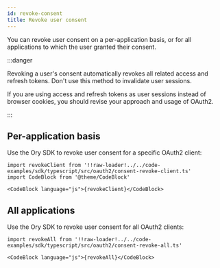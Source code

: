 ```yaml
---
id: revoke-consent
title: Revoke user consent
---
```


You can revoke user consent on a per-application basis, or for all applications to which the user granted their consent.

:::danger

Revoking a user's consent automatically revokes all related access and refresh tokens. Don't use this method to invalidate user
sessions.

If you are using access and refresh tokens as user sessions instead of browser cookies, you should revise your approach and usage
of OAuth2.

:::

## Per-application basis

Use the Ory SDK to revoke user consent for a specific OAuth2 client:

```mdx-code-block
import revokeClient from '!!raw-loader!../../code-examples/sdk/typescript/src/oauth2/consent-revoke-client.ts'
import CodeBlock from '@theme/CodeBlock'

<CodeBlock language="js">{revokeClient}</CodeBlock>
```

## All applications

Use the Ory SDK to revoke user consent for all OAuth2 clients:

```mdx-code-block
import revokeAll from '!!raw-loader!../../code-examples/sdk/typescript/src/oauth2/consent-revoke-all.ts'

<CodeBlock language="js">{revokeAll}</CodeBlock>
```
